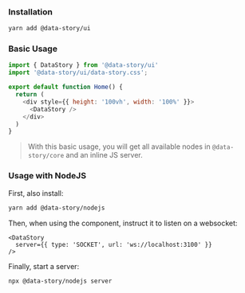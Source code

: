 ### Installation
```bash copy
yarn add @data-story/ui
```

### Basic Usage

```js copy
import { DataStory } from '@data-story/ui'
import '@data-story/ui/data-story.css';

export default function Home() {
  return (
    <div style={{ height: '100vh', width: '100%' }}>
      <DataStory />
    </div>
  )
}
```

> With this basic usage, you will get all available nodes in `@data-story/core` and an inline JS server.

### Usage with NodeJS
First, also install:
```bash
yarn add @data-story/nodejs
```

Then, when using the component, instruct it to listen on a websocket:
```tsx
<DataStory
  server={{ type: 'SOCKET', url: 'ws://localhost:3100' }}
/>
```

Finally, start a server:
```bash
npx @data-story/nodejs server
```



